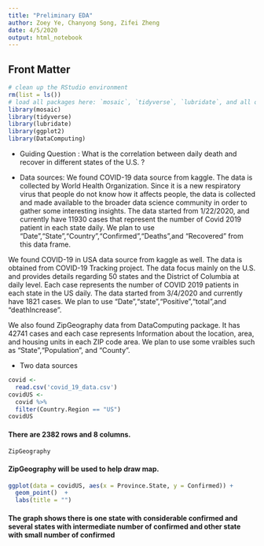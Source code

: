 ```yaml
---
title: "Preliminary EDA"
author: Zoey Ye, Chanyong Song, Zifei Zheng
date: 4/5/2020
output: html_notebook
---
```


## Front Matter

```r
# clean up the RStudio environment 
rm(list = ls())
# load all packages here: `mosaic`, `tidyverse`, `lubridate`, and all others used
library(mosaic)
library(tidyverse)
library(lubridate)
library(ggplot2)
library(DataComputing)
```

* Guiding Question : What is the correlation between daily death and recover in different states of the U.S. ?

* Data sources: 
We found COVID-19 data source from kaggle. The data is collected by World Health Organization. Since it is a new respiratory virus that people do not know how it affects people, the data is collected and made available to the broader data science community in order to gather some interesting insights. The data started from 1/22/2020, and currently have 11930 cases that represent the number of Covid 2019 patient in each state daily. We plan to use "Date","State","Country","Confirmed","Deaths",and "Recovered" from this data frame.

We found COVID-19 in USA data source from kaggle as well. The data is obtained from COVID-19 Tracking project. The data focus mainly on the U.S. and provides details regarding 50 states and the District of Columbia at daily level. Each case represents the number of COVID 2019 patients in each state in the US daily. The data started from 3/4/2020 and currently have 1821 cases. We plan to use "Date","state","Positive","total",and "deathIncrease".

We also found ZipGeography data from DataComputing package. It has 42741 cases and each case represents Information about the location, area, and housing units in each ZIP code area. We plan to use some vraibles such as "State","Population", and "County".


* Two data sources
```r
covid <-
  read.csv('covid_19_data.csv')
covidUS <-
  covid %>%
  filter(Country.Region == "US")
covidUS
```
#### There are 2382 rows and 8 columns.
```r
ZipGeography
```
#### ZipGeography will be used to help draw map.



```r
ggplot(data = covidUS, aes(x = Province.State, y = Confirmed)) +
  geom_point()  +
  labs(title = "")
```
#### The graph shows there is one state with considerable confirmed and several states with intermediate number of confirmed and other state with small number of confirmed 




